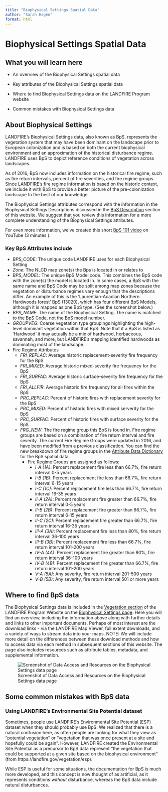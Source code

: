 ```yaml
---
title: "Biophysical Settings Spatial Data"
author: "Sarah Hagen"
format: html
---
```


# Biophysical Settings Spatial Data

## What you will learn here

-   An overview of the Biophysical Settings spatial data

-   Key attributes of the Biophysical Settings spatial data

-   Where to find Biophysical Settings data on the LANDFIRE Program website

-   Common mistakes with Biophysical Settings data

## About Biophysical Settings

LANDFIRE’s Biophysical Settings data, also known as BpS, represents the vegetation system that may have been dominant on the landscape prior to European colonization and is based on both the current biophysical environment and an approximation of the historical disturbance regime. LANDFIRE uses BpS to depict reference conditions of vegetation across landscapes.

As of 2016, BpS now includes information on the historical fire regime, such as fire return intervals, percent of fire severities, and fire regime groups. Since LANDFIRE’s fire regime information is based on the historic context, we include it with BpS to provide a better picture of the pre-colonization landscape to the best of our knowledge.

The Biophysical Settings attributes correspond with the information in the Biophysical Settings Descriptions discussed in the [BpS Description](bps-description.html) section of this website. We suggest that you review this information for a more complete understanding of the Biophysical Settings attributes.

For even more information, we’ve created this short [BpS 101 video](https://youtu.be/xjaWJCe7udQ) on YouTube (3 minutes ).

### Key BpS Attributes include

-   *BPS_CODE*: The unique code LANDFIRE uses for each Biophysical Setting
-   *Zone*: The NLCD map zone(s) the Bps is located in or relates to
-   *BPS_MODEL*: The unique BpS Model code. This combines the BpS code with the zone(s) the model is located in. In some cases, a BpS with the same name and BpS Code may be split among map zones because the vegetation or disturbance regimes vary enough that the descriptions differ. An example of this is the ‘Laurentian-Acadian Northern Hardwoods forest’ BpS (13020), which has four different BpS Models, although it is mapped as one BpS type. (See the screenshot below.)
-   *BPS_NAME*: The name of the Biophysical Setting. The name is matched to the BpS Code, not the BpS model number.
-   *GROUPVEG*: Coarse vegetation type groupings highlighting the high-level dominant vegetation within that BpS. Note that if a BpS is listed as ‘Hardwood’ it may actually be a mix of hardwood, herbaceous, savannah, and more, but LANDFIRE’s mapping identified hardwoods as dominating most of the landscape.
-   Fire Regime Attributes
    -   *FRI_REPLAC*: Average historic replacement-severity fire frequency for the BpS
    -   *FRI_MIXED*: Average historic mixed-severity fire frequency for the BpS
    -   *FRI_SURFAC*: Average historic surface-severity fire frequency for the BpS
    -   *FRI_ALLFIR*: Average historic fire frequency for all fires within the BpS
    -   *PRC_REPLAC*: Percent of historic fires with replacement severity for the BpS
    -   *PRC_MIXED*: Percent of historic fires with mixed serverity for the BpS
    -   *PRC_SURFAC*: Percent of historic fires with surface severity for the BpS
    -   *FRG_NEW*: The fire regime group this BpS is found in. Fire regime groups are based on a combination of fire return interval and fire severity. The current Fire Regime Groups were updated in 2016, and have been modified from a previous classification. You can find the new breakdown of fire regime groups in the [Attribute Data Dictionary](https://landfire.gov/sites/default/files/DataDictionary/LF2020/LF20_BPSADD_220.pdf) for the BpS spatial data.
        -   Fire Regime Groups are assigned as follows:
            -   *I-A (1A)*: Percent replacement fire less than 66.7%, fire return interval 0-5 years
            -   *I-B (1B)*: Percent replacement fire less than 66.7%, fire return interval 6-15 years
            -   *I-C (1C)*: Percent replacement fire less than 66.7%, fire return interval 16-35 years
            -   *II-A (2A)*: Percent replacement fire greater than 66.7%, fire return interval 0-5 years
            -   *II-B (2B)*: Percent replacement fire greater than 66.7%, fire return interval 6-15 years
            -   *II-C (2C)*: Percent replacement fire greater than 66.7%, fire return interval 16-35 years
            -   *III-A (3A)*: Percent replacement fire less than 80%, fire return interval 36-100 years
            -   *III-B (3B)*: Percent replacement fire less than 66.7%, fire return interval 101-200 years
            -   *IV-A (4A)*: Percent replacement fire greater than 80%, fire return interval 36-100 years
            -   *IV-B (4B)*: Percent replacement fire greater than 66.7%, fire return interval 101-200 years
            -   *V-A (5A)*: Any severity, fire return interval 201-500 years
            -   *V-B (5B)*: Any severity, fire return interval 501 or more years

## Where to find BpS data

The Biophysical Settings data is included in the [Vegetation section](https://landfire.gov/vegetation/bps) of the LANDFIRE Program Website on the [Biophysical Settings page](https://landfire.gov/vegetation/bps). Here you will find an overview, including the information above along with further details and links to other important documents. Perhaps of most interest are the download links - via the LANDFIRE Map Viewer, full extent downloads, and a variety of ways to stream data into your maps. NOTE: We will include more detail on the differences between these download methods and how to access data via each method in subsequent sections of this website. The page also includes resources such as attribute tables, metadata, and supplemental information.

![Screenshot of Data Access and Resources on the Biophysical Settings data page](images/BpSSpatial_lfgov.bmp){fig-alt="Location on landfire.gov, the LANDFIRE Program website, of where to find the Data Access and Resources sections of the Biophysical Settings data page. When you browse to landfire.gov/vegetation/bps, these resources are near the bottom of the page under the Data Access and Biophysical Settings Resources headings."}

## Some common mistakes with BpS data

### Using LANDFIRE’s Environmental Site Potential dataset

Sometimes, people use LANDFIRE’s Environmental Site Potential (ESP) dataset when they should probably use BpS. We realized that there is a natural confusion here, as often people are looking for what they view as “potential vegetation” or “vegetation that was once present at a site and hopefully could be again”. However, LANDFIRE created the Environmental Site Potential as a precursor to BpS data represent “the vegetation that could be supported at a given site based on the biophysical environment” (from https://landfire.gov/vegetation/esp).

While ESP is useful for some situations, the documentation for BpS is much more developed, and this concept is now thought of as artificial, as it represents conditions *without* disturbance, whereas the BpS data include natural disturbances.
